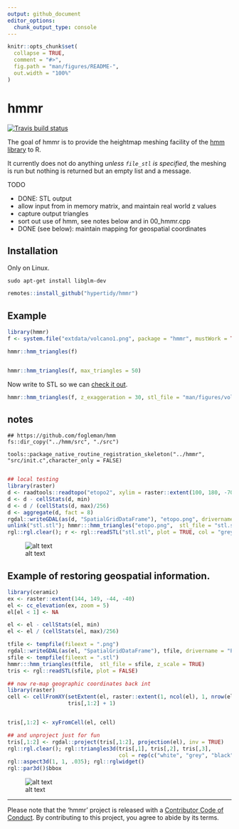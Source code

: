 ```yaml
---
output: github_document
editor_options: 
  chunk_output_type: console
---
```


<!-- README.md is generated from README.Rmd. Please edit that file -->

```r
knitr::opts_chunk$set(
  collapse = TRUE,
  comment = "#>",
  fig.path = "man/figures/README-",
  out.width = "100%"
)
```

# hmmr

<!-- badges: start -->
[![Travis build status](https://travis-ci.org/hypertidy/hmmr.svg?branch=master)](https://travis-ci.org/hypertidy/hmmr)
<!-- badges: end -->

The goal of hmmr is to provide the heightmap meshing facility of the [hmm library](https://github.com/fogleman/hmm) to R. 

It currently does not do anything *unless `file_stl` is specified*, the meshing is run but nothing is returned but an empty list and a message. 

TODO

- DONE: STL output
- allow input from in memory matrix, and maintain real world z values
- capture output triangles
- sort out use of hmm, see notes below and in 00_hmmr.cpp
- DONE (see below): maintain mapping for geospatial coordinates

## Installation

Only on Linux. 

```
sudo apt-get install libglm-dev
```

```R
remotes::install_github("hypertidy/hmmr")
```

## Example


```r
library(hmmr)
f <- system.file("extdata/volcano1.png", package = "hmmr", mustWork = TRUE)

hmmr::hmm_triangles(f)


hmmr::hmm_triangles(f, max_triangles = 50)
```

Now write to STL so we can [check it out](https://github.com/hypertidy/hmmr/blob/master/man/figures/volcano1.stl). 



```r
hmmr::hmm_triangles(f, z_exaggeration = 30, stl_file = "man/figures/volcano1.stl")
```
## notes

```
## https://github.com/fogleman/hmm
fs::dir_copy("../hmm/src", "./src")

tools::package_native_routine_registration_skeleton("../hmmr", "src/init.c",character_only = FALSE)


```

```r
## local testing
library(raster)
d <- raadtools::readtopo("etopo2", xylim = raster::extent(100, 180, -70, -30))
d <- d - cellStats(d, min)
d <- d / (cellStats(d, max)/256)
d <- aggregate(d, fact = 8)
rgdal::writeGDAL(as(d, "SpatialGridDataFrame"), "etopo.png", drivername = "PNG")
unlink("stl.stl"); hmmr:::hmm_triangles("etopo.png",  stl_file = "stl.stl")
rgl::rgl.clear(); r <- rgl::readSTL("stl.stl", plot = TRUE, col = "grey", lit = TRUE); rgl::aspect3d(1, 1, .2); rgl::rglwidget()
```

![alt text][topo]



## Example of restoring geospatial information. 

```r
library(ceramic)
ex <- raster::extent(144, 149, -44, -40)
el <- cc_elevation(ex, zoom = 5)
el[el < 1] <- NA

el <- el - cellStats(el, min)
el <- el / (cellStats(el, max)/256)

tfile <- tempfile(fileext = ".png")
rgdal::writeGDAL(as(el, "SpatialGridDataFrame"), tfile, drivername = "PNG")
sfile <- tempfile(fileext = ".stl")
hmmr:::hmm_triangles(tfile,  stl_file = sfile, z_scale = TRUE)
tris <- rgl::readSTL(sfile, plot = FALSE)

## now re-map geographic coordinates back int
library(raster)
cell <- cellFromXY(setExtent(el, raster::extent(1, ncol(el), 1, nrow(el))), 
                   tris[,1:2] + 1)


tris[,1:2] <- xyFromCell(el, cell)

## and unproject just for fun
tris[,1:2] <- rgdal::project(tris[,1:2], projection(el), inv = TRUE)
rgl::rgl.clear(); rgl::triangles3d(tris[,1], tris[,2], tris[,3], 
                                   col = rep(c("white", "grey", "black", "darkgrey"), each = 3));
rgl::aspect3d(1, 1, .035); rgl::rglwidget()
rgl::par3d()$bbox


```

![alt text][geo_triangles]



---
 Please note that the 'hmmr' project is released with a
  [Contributor Code of Conduct](https://github.com/hypertidy/hmmr/blob/master/CODE_OF_CONDUCT.md).
  By contributing to this project, you agree to abide by its terms.
  



[topo]: man/figures/topo.png "Etopo2 / 8 as 77053 triangles in 38861 points"
[geo_triangles]: man/figures/geo_triangles.png "Tasmania triangulated in longlat"
